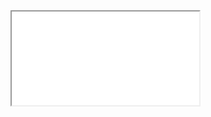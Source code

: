  <iframe
    style={{
      width: '100%',
      aspectRatio: '9/16',
      margin: 'var(--chakra-sizes-8) 0',
      borderRadius: 'var(--chakra-radii-xl)',
			boxShadow: 'var(--chakra-shadows-lg)'
    }}
    src={`https://youtube.com/embed/${id}`}
  />
);

# Changelog

## 2023-05-06

### ユーザーごとの時間割

時間割の提供システムを刷新し、これまでのクラス・コースごとにあらかじめ設定された時間割を提供する方式から、ユーザーごとに各自が自分の時間割を作成する方式になりました。

「マイ時間割」ページから自分専用の時間割を作成することができ、選択した時間割は「ホーム」や「時間割」ページに表示することができます。

### 設定方法

<YouTubeEmbed id="lHqLW06dXps" />

## 2023-03-14

### セキュリティの強化

ログインの認証方法を変更し、従来よりセキュアに Hato が利用できるようになりました。
**（※認証方法の変更により、以前からお使いいただいていたユーザーの方は再ログインしていただく必要があります。申し訳ありません。）**

### Classroom 連携機能

Google アカウントで追加の連携を行うことにより、Classroom のお知らせ・課題・資料が Hato から閲覧できるようになりました。

#### 連携の際の注意点

連携時の以下の画面で表示される項目は、すべて許可する必要があります（すべて許可していただかないと正常に表示することができません）

![Googleアカウントで許可する権限](https://media.discordapp.net/attachments/709566626797846538/1085210366771994674/IMG_2396.jpg)

### ホーム画面並べ替え

ホーム画面右上のペンのボタンを押すと、ホーム画面に表示されているカードを並べ替え・追加・削除できるようになりました。  
ホーム画面をあなた好みのレイアウトにしてより便利にお使いいただけます。

<YouTubeEmbed id="lSddn6-VHHY" />

## 2023-02-07

### 交通情報を拡張

従来「ホーム」で表示していた鉄道情報を拡張し、周辺路線の運行状況が Hato 内で確認できるようになりました。「交通情報」ページから利用可能です。

#### フォント（英数字）を変更

Android / PC で閲覧した際のフォント（英数字）を[Noto Sans](https://fonts.google.com/noto/specimen/Noto+Sans+JP)から[Inter](https://fonts.google.com/specimen/Inter)に変更しました。

## 2023-02-04

### 開発者向け項目を追加

「設定」ページに、開発者向けの項目を追加しました。  
また、Hato で使用されている API の一部を公開しました。Hato 上の様々な情報を、API を経由して皆さんが自由に利用することができます。
API 仕様の詳細については、[API ドキュメント](https://www.postman.com/pman2976/workspace/hato/documentation/18361719-05a57e57-1807-406c-a684-3a2fba667af9)を参照してください。

## 2023-01-27

### リリースノートを追加

更新で追加された機能や、変更点をお知らせします。

### 理科室教室割を追加

理科室の教室割り当て表を、Hato 内で表示できるようになりました。
「時間割」ページから利用可能です。
![理科室割イメージ](https://media.discordapp.net/attachments/709566626797846538/1068314242664648744/image.png)
